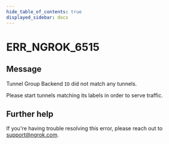 ```yaml
---
hide_table_of_contents: true
displayed_sidebar: docs
---
```



# ERR_NGROK_6515

## Message

Tunnel Group Backend `ID` did not match any tunnels.

Please start tunnels matching its labels in order to serve traffic.

<ErrorDetails error="err_ngrok_6515" />

## Further help

If you're having trouble resolving this error, please reach out to [support@ngrok.com](mailto:support@ngrok.com?subject=Help%20with%20ERR_NGROK_6515).
